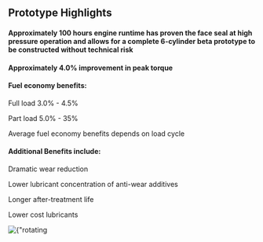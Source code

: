 ## Prototype Highlights

#### Approximately 100 hours engine runtime has proven the face seal at high pressure operation and allows for a complete 6-cylinder beta prototype to be constructed **without technical risk**

#### Approximately 4.0% improvement in peak torque

#### Fuel economy benefits:

Full load 3.0% - 4.5%

Part load 5.0% - 35%

Average fuel economy benefits depends on load cycle


#### Additional Benefits include:

Dramatic wear reduction

Lower lubricant concentration of anti-wear additives

Longer after-treatment life

Lower cost lubricants


<div className={"nx-w-full nx-flex nx-justify-center nx-pt-12"}>
    <Image
        priority
        src={rotatinglinerprototype}
        alt={"rotating liner prototype"}
    />
</div>